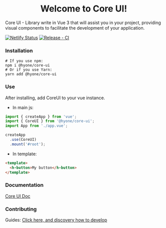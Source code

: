 
<Meta title="Core UI/Welcome" />

<h1 align="center">Welcome to Core UI!</h1>

Core UI - Library write in Vue 3 that will assist you in your project, 
providing visual components to facilitate the development of your application.

[![Netlify Status](https://api.netlify.com/api/v1/badges/eacbad6b-41f2-4919-9f67-0f6c4dedfaf8/deploy-status)](https://app.netlify.com/sites/hyone-core-ui/deploys)
[![Release - CI](https://github.com/hyone-org/core-ui/actions/workflows/release.yml/badge.svg)](https://github.com/hyone-org/core-ui/actions/workflows/release.yml)

### Installation

```
# If you use npm: 
npm i @hyone/core-ui
# Or if you use Yarn: 
yarn add @hyone/core-ui
```

### Use

After installing, add CoreUI to your vue instance.

- In main js:
```js
import { createApp } from 'vue';
import { CoreUI } from '@hyone/core-ui';
import App from './app.vue';

createApp
  .use(CoreUI)
  .mount('#root');
```

- In template:

```html
<template>
  <h-button>My button</h-button>
</template>
```

### Documentation
[Core UI Doc](https://hyone-core-ui.netlify.app/)

### Contributing

Guides:
[Click here, and discovery how to develop](CONTRIBUTING.md)

